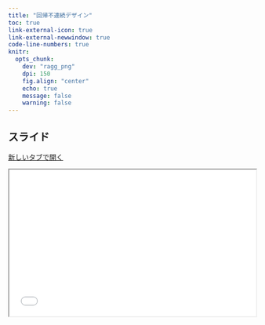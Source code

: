 ```yaml
---
title: "回帰不連続デザイン"
toc: true
link-external-icon: true
link-external-newwindow: true
code-line-numbers: true
knitr: 
  opts_chunk: 
    dev: "ragg_png"
    dpi: 150
    fig.align: "center"
    echo: true
    message: false
    warning: false
---
```


## スライド

<a href="../slide/rdd.html" class="btn btn-primary btn-sm" target="_blank" role="button"><i class="bi bi-window"></i> 新しいタブで開く</a>

```{=html}
<iframe class="slide-deck" src="../slide/rdd.html" width="100%" style="aspect-ratio: 16 / 9.5;"></iframe>
```